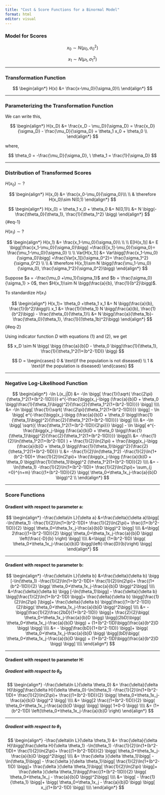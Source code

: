 ```yaml
---
title: "Cost & Score Functions for a Binormal Model"
format: html
editor: visual
---
```


### Model for Scores

$$
x_0 \sim N(\mu_0, \sigma_0^2)
$$

$$
x_1 \sim N(\mu_1, \sigma_1^2)
$$

------------------------------------------------------------------------

### Transformation Function

$$
\begin{align*}
H(x) &= \frac{x-\mu_0}{\sigma_0}\\
\end{align*}
$$

------------------------------------------------------------------------

### Parameterizing the Transformation Function

We can write this,

$$
\begin{align*}
H(x_D) &= \frac{x_D - \mu_D}{\sigma_D} =
\frac{x_D}{\sigma_D} - \frac{\mu_D}{\sigma_D} =
\theta_1 x_0 + \theta_0 \\
\end{align*}
$$

where,

$$
\theta_0 = -\frac{\mu_D}{\sigma_D}, \
\theta_1 = \frac{1}{\sigma_D} 
$$

------------------------------------------------------------------------

### Distribution of Transformed Scores

$H(x_0) \sim ?$

$$
\begin{align*}
H(x_0) &= \frac{x_0-\mu_0}{\sigma_0}\\\
\\
& \therefore H(x_0)\sim N(0,1)
\end{align*}
$$

$$
\begin{align*}
H(x_0) = \theta_1 x_0 + \theta_0 &= N(0,1)\\
&= N \bigg(-\frac{\theta_0}{\theta_1}, \frac{1}{\theta_1^2} \bigg)
\end{align*}
$$ {#eq-1}

$H(x_1) \sim ?$

$$
\begin{align*}
H(x_1) &= \frac{x_1-\mu_0}{\sigma_0}\\
\\
\\
E[H(x_1)] &= E \bigg[\frac{x_1-\mu_0}{\sigma_0}\bigg]
=\frac{E[x_1]-\mu_0}{\sigma_0}= \frac{\mu_1-\mu_0}{\sigma_0}
\\
\\
Var[H(x_1)] &= Var\bigg[\frac{x_1-\mu_0}{\sigma_0}\bigg]
=\frac{Var[x_1]}{\sigma_0^2}= \frac{\sigma_1^2}{\sigma_0^2}
\\
\\
& \therefore H(x_1)\sim N \bigg(\frac{\mu_1-\mu_0}{\sigma_0}, \frac{\sigma_1^2}{\sigma_0^2}\bigg) 
\end{align*}
$$

Suppose $a = -\frac{\mu_0 +\mu_1}{\sigma_1}$ and $b = \frac{\sigma_0}{\sigma_1} > 0$, then $H(x_1)\sim N \bigg(\frac{a}{b}, \frac{1}{b^2}\bigg)$.

To standardize $H(x_1)$

$$
\begin{align*}
H(x_1)= \theta_0 +\theta_1 x_1 &= N \bigg(\frac{a}{b}, \frac{1}{b^2}\bigg)\\
x_1 &= \frac{1}{\theta_1}  N \bigg(\frac{a}{b}, \frac{1}{b^2}\bigg) - \frac{\theta_0}{\theta_1}\\ 
&= N \bigg(\frac{a}{\theta_1b}- \frac{\theta_0}{\theta_1}, \frac{1}{(\theta_1b)^2}\bigg)
\end{align*}
$$ {#eq-2}

Using indicator function $D$ with equations $(1)$ and $(2)$, we get

$$
x_D \sim N \bigg( \bigg (\frac{a}{b}D - \theta_0 \bigg)\frac{1}{\theta_1}, \frac{1}{\theta_1^2(1+(b^2-1)D)} \bigg)
$$

$$
D = 
\begin{cases} 
0 & \text{if the population is not diseased} \\
1 & \text{if the population is diseased}
\end{cases}
$$

------------------------------------------------------------------------

### Negative Log-Likelihood Function

$$
\begin{align*}
-\ln L(x_j|D)
&= -\ln \bigg[ 
\frac{1}{\sqrt{ \frac{2\pi}{\theta_1^2(1+(b^2-1)D)}}}
e^{-\frac{\bigg(x_j-\bigg (\frac{a}{b}D + \theta_0 \bigg)\frac{1}{\theta_1}\bigg)^2}{\frac{2}{\theta_1^2(1+(b^2-1)D)}}} \bigg]
\\\\
&= -\ln \bigg[ 
\frac{1}{\sqrt{ \frac{2\pi}{\theta_1^2(1+(b^2-1)D)}}} \bigg] -
\ln \bigg[ e^{-\frac{\bigg(x_j-\bigg (\frac{a}{b}D + \theta_0 \bigg)\frac{1}{\theta_1}\bigg)^2}{\frac{2}{\theta_1^2(1+(b^2-1)D)}}} \bigg]
\\\\
&= -\ln \bigg[ 
\sqrt{{ \frac{\theta_1^2(1+(b^2-1)D)}{2\pi}}} \bigg] -
\ln \bigg[ e^{-\frac{\bigg(x_j-\bigg (\frac{a}{b}D + \theta_0 \bigg)\frac{1}{\theta_1}\bigg)^2}{\frac{2}{\theta_1^2(1+(b^2-1)D)}}} \bigg]\\
&= -\frac{1}{2}\ln(\theta_1^2(1+(b^2-1)D) ) + \frac{1}{2}\ln(2\pi) +
\frac{\bigg(x_j-\bigg (\frac{a}{b}D + \theta_0 \bigg)\frac{1}{\theta_1}\bigg)^2}{\frac{2}{\theta_1^2(1+(b^2-1)D)}} \\
&= -\frac{1}{2}\ln(\theta_1^2) -\frac{1}{2}\ln(1+(b^2-1)D)+ \frac{1}{2}\ln(2\pi)+
\frac{\bigg(x_j-\bigg (\frac{a}{b}D + \theta_0 \bigg)\frac{1}{\theta_1}\bigg)^2 (\theta_1^2(1+(b^2-1)D)}{2} \\\\
&= -\ln(\theta_1) -\frac{1}{2}\ln(1+(b^2-1)D)+ \frac{1}{2}\ln(2\pi)+ \sum_{j =0}^{n+m} \frac{(1+(b^2-1)D)}{2}
\bigg( \theta_0+\theta_1x_j-\frac{a}{b}D  \bigg)^2  \\
\end{align*}
$$

------------------------------------------------------------------------

### Score Functions

#### Gradient with respect to parameter a:

$$
\begin{align*}
-\frac{\delta\ln L}{\delta a} 
&=\frac{\delta}{\delta a}\bigg[ -\ln(\theta_1) -\frac{1}{2}\ln(1+(b^2-1)D)+ \frac{1}{2}\ln(2\pi)+ \frac{(1+(b^2-1)D)}{2}
\bigg( \theta_0+\theta_1x_j-\frac{a}{b}D  \bigg)^2 \bigg]  
\\\\
&=\bigg[ 2\frac{(1+(b^2-1)D)}{2}
\bigg( \theta_0+\theta_1x_j-\frac{a}{b}D  \bigg) \left(\frac{-D}{b} \right) \bigg] 
\\\\
&=\bigg[ (1+(b^2-1)D)
\bigg( \theta_0+\theta_1x_j-\frac{a}{b}D  \bigg)\left(-\frac{D}{b}\right) \bigg] 
\end{align*}
$$

------------------------------------------------------------------------

#### Gradient with respect to parameter b:

$$
\begin{align*}
-\frac{\delta\ln L}{\delta b}
&=\frac{\delta}{\delta b} \bigg [-\ln(\theta_1) -\frac{1}{2}\ln(1+(b^2-1)D)+ \frac{1}{2}\ln(2\pi)+ \frac{(1+(b^2-1)D)}{2}
\bigg( \theta_0+\theta_1x_j-\frac{a}{b}D  \bigg)^2\bigg]
\\\\
&=\frac{\delta}{\delta b} \bigg [-\ln(\theta_1)\bigg] - 
\frac{\delta}{\delta b} \bigg[\frac{1}{2}\ln(1+(b^2-1)D) \bigg]+ 
\frac{\delta}{\delta b} \bigg[\frac{1}{2}\ln(2\pi) ]\bigg]+ 
\frac{\delta}{\delta b} \bigg[\frac{(1+(b^2-1)D)}{2}\bigg( \theta_0+\theta_1x_j-\frac{a}{b}D  \bigg)^2\bigg]
\\\\
&= - 
\bigg[\frac{1}{2}\frac{2bD}{1+(b^2-1)D)} \bigg]+  
\frac{2}{2}\bigg( \theta_0+\theta_1x_j-\frac{a}{b}D  \bigg)
\bigg[(2bD)\bigg( \theta_0+\theta_1x_j-\frac{a}{b}D  \bigg) + (1+(b^2-1)D)\bigg(\frac{a}{b^2}D  \bigg) \bigg]
\\\\
&= - \bigg[\frac{bD}{1+(b^2-1)D)} \bigg]+  
\bigg( \theta_0+\theta_1x_j-\frac{a}{b}D  \bigg)
\bigg[(bD)\bigg( \theta_0+\theta_1x_j-\frac{a}{b}D  \bigg) + (1+(b^2-1)D)\bigg(\frac{a}{b^2}D  \bigg) \bigg]
\\\\
\end{align*}
$$

------------------------------------------------------------------------

#### Gradient with respect to parameter H:

##### Gradient with respect to $\theta_0$

$$
\begin{align*}
-\frac{\delta\ln L}{\delta \theta_0} 
&= \frac{\delta}{\delta H}\bigg[\frac{\delta H}{\delta \theta_0}-\ln(\theta_1) -\frac{1}{2}\ln(1+(b^2-1)D)+ \frac{1}{2}\ln(2\pi)+ \frac{(1+(b^2-1)D)}{2}
\bigg( \theta_0+\theta_1x_j-\frac{a}{b}D  \bigg)^2 \bigg]  
\\\\
&=  \bigg[2 \frac{(1+(b^2-1)D)}{2}
\bigg( \theta_0+\theta_1x_j-\frac{a}{b}D  \bigg) \bigg] \bigg( 1+0-0  \bigg)
\\\\
&= (1+(b^2-1)D)
\left(\theta_0+\theta_1x_j-\frac{a}{b}D \right)
\end{align*}
$$

------------------------------------------------------------------------

##### Gradient with respect to $\theta_1$

$$
\begin{align*}
-\frac{\delta\ln L}{\delta \theta_1} 
&= \frac{\delta}{\delta H}\bigg[\frac{\delta H}{\delta \theta_1} -\ln(\theta_1) -\frac{1}{2}\ln(1+(b^2-1)D)+ \frac{1}{2}\ln(2\pi)+ \frac{(1+(b^2-1)D)}{2}
\bigg( \theta_0+\theta_1x_j-\frac{a}{b}D  \bigg)^2\bigg]
\\\\
&= \frac{\delta }{\delta \theta_1}\bigg[ -\ln(\theta_1)\bigg] - \frac{\delta }{\delta \theta_1}\bigg[ \frac{1}{2}\ln(1+(b^2-1)D) \bigg]+ \frac{\delta }{\delta \theta_1}\bigg[ \frac{1}{2}\ln(2\pi) \bigg]+ \frac{\delta }{\delta \theta_1}\bigg[\frac{(1+(b^2-1)D)}{2}
\bigg( \theta_0+\theta_1x_j - \frac{a}{b}D  \bigg)^2\bigg]
\\\\
&= \bigg[ - \frac{1}{\theta_1} \bigg]+
\bigg( \theta_0+\theta_1x_j - \frac{a}{b}D  \bigg) \bigg[ x_j(1+(b^2-1)D) \bigg]
\\\\
\end{align*}
$$
